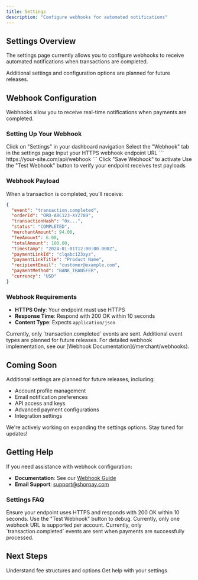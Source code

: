 ```yaml
---
title: Settings
description: "Configure webhooks for automated notifications"
---
```


## Settings Overview

The settings page currently allows you to configure webhooks to receive automated notifications when transactions are completed.

<Info>
Additional settings and configuration options are planned for future releases.
</Info>

## Webhook Configuration

Webhooks allow you to receive real-time notifications when payments are completed.

### Setting Up Your Webhook

<Steps>
  <Step title="Navigate to Settings">
    Click on "Settings" in your dashboard navigation
  </Step>
  
  <Step title="Go to Webhook Tab">
    Select the "Webhook" tab in the settings page
  </Step>
  
  <Step title="Enter Your URL">
    Input your HTTPS webhook endpoint URL
    ```
    https://your-site.com/api/webhook
    ```
  </Step>
  
  <Step title="Save Configuration">
    Click "Save Webhook" to activate
  </Step>
  
  <Step title="Test Your Webhook">
    Use the "Test Webhook" button to verify your endpoint receives test payloads
  </Step>
</Steps>

### Webhook Payload

When a transaction is completed, you'll receive:

```json
{
  "event": "transaction.completed",
  "orderId": "ORD-ABC123-XYZ789",
  "transactionHash": "0x...",
  "status": "COMPLETED",
  "merchantAmount": 94.00,
  "feeAmount": 6.00,
  "totalAmount": 100.00,
  "timestamp": "2024-01-01T12:00:00.000Z",
  "paymentLinkId": "clqabc123xyz",
  "paymentLinkTitle": "Product Name",
  "recipientEmail": "customer@example.com",
  "paymentMethod": "BANK_TRANSFER",
  "currency": "USD"
}
```

### Webhook Requirements

- **HTTPS Only**: Your endpoint must use HTTPS
- **Response Time**: Respond with 200 OK within 10 seconds
- **Content Type**: Expects `application/json`

<Note>
Currently, only `transaction.completed` events are sent. Additional event types are planned for future releases.
</Note>

<Info>
For detailed webhook implementation, see our [Webhook Documentation](/merchant/webhooks).
</Info>

## Coming Soon

Additional settings are planned for future releases, including:

- Account profile management
- Email notification preferences  
- API access and keys
- Advanced payment configurations
- Integration settings

<Info>
We're actively working on expanding the settings options. Stay tuned for updates!
</Info>

## Getting Help

If you need assistance with webhook configuration:

- **Documentation**: See our [Webhook Guide](/merchant/webhooks)
- **Email Support**: support@shorpay.com

### Settings FAQ

<FAQ>
  <FAQItem question="Why is my webhook not receiving events?">
    Ensure your endpoint uses HTTPS and responds with 200 OK within 10 seconds. Use the "Test Webhook" button to debug.
  </FAQItem>
  <FAQItem question="Can I have multiple webhook URLs?">
    Currently, only one webhook URL is supported per account.
  </FAQItem>
  <FAQItem question="What events can I receive?">
    Currently, only `transaction.completed` events are sent when payments are successfully processed.
  </FAQItem>
</FAQ>

## Next Steps

<CardGroup cols={2}>
  <Card
    title="Fee Handling Guide"
    icon="percentage"
    href="/merchant/fee-handling"
  >
    Understand fee structures and options
  </Card>
  <Card
    title="Contact Support"
    icon="headset"
    href="mailto:support@shorpay.com"
  >
    Get help with your settings
  </Card>
</CardGroup>